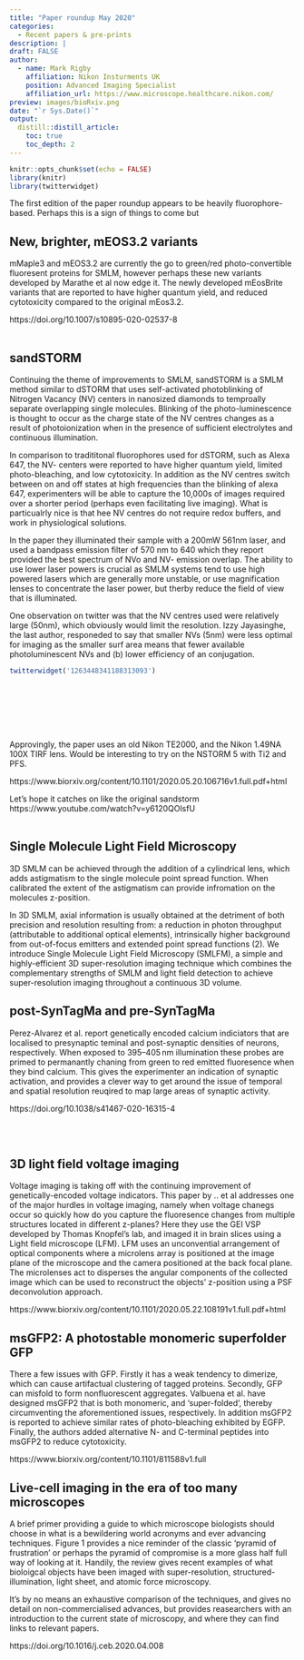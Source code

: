 ```yaml
---
title: "Paper roundup May 2020"
categories:
  - Recent papers & pre-prints
description: |
draft: FALSE
author:
  - name: Mark Rigby
    affiliation: Nikon Insturments UK
    position: Advanced Imaging Specialist
    affiliation_url: https://www.microscope.healthcare.nikon.com/
preview: images/bioRxiv.png
date: "`r Sys.Date()`"
output:
  distill::distill_article:
    toc: true
    toc_depth: 2
---
```


```r
knitr::opts_chunk$set(echo = FALSE)
library(knitr)
library(twitterwidget)
```

The first edition of the paper roundup appears to be heavily fluorophore-based. Perhaps this is a sign of things to come but 

## New, brighter, mEOS3.2 variants

mMaple3 and mEOS3.2 are currently the go to green/red photo-convertible fluoresent proteins for SMLM, however perhaps these new variants developed by Marathe et al now edge it. The newly developed mEosBrite variants that are reported to have higher quantum yield, and reduced cytotoxicity compared to the original mEos3.2.  

https://doi.org/10.1007/s10895-020-02537-8
<br>
<br>

## sandSTORM

Continuing the theme of improvements to SMLM, sandSTORM is a SMLM method similar to dSTORM that uses self-activated photoblinking of Nitrogen Vacancy (NV) centers in nanosized diamonds to temproally separate overlapping single molecules. Blinking of the photo-luminescence is thought to occur as the charge state of the NV centres changes as a result of photoionization when in the presence of sufficient electrolytes and continuous illumination.

In comparison to tradititonal fluorophores used for dSTORM, such as Alexa 647, the NV- centers were reported to have higher quantum yield, limited photo-bleaching, and low cytotoxicity. In addition as the NV centres switch between on and off states at high frequencies than the blinking of alexa 647, experimenters will be able to capture the 10,000s of images required over a shorter period (perhaps even facilitating live imaging). What is particualrly nice is that hee NV centres do not require redox buffers, and work in physiological solutions.

In the paper they illuminated their sample with a 200mW 561nm laser, and used a bandpass emission filter of 570 nm to 640 which they report provided the best spectrum of NVo and NV- emission overlap. The ability to use lower laser powers is crucial as SMLM systems tend to use high powered lasers which are generally more unstable, or use magnification lenses to concentrate the laser power, but therby reduce the field of view that is illuminated. 

One observation on twitter was that the NV centres used were relatively large (50nm), which obviously would limit the resolution. Izzy Jayasinghe, the last author, responeded to say that smaller NVs (5nm) were less optimal for imaging as the smaller surf area means that fewer available photoluminescent NVs and (b) lower efficiency of an conjugation. 


```r

twitterwidget('1263448341188313093')

```

<br>
<br>
<br>
<br>
<br>

Approvingly, the paper uses an old Nikon TE2000, and the Nikon 1.49NA 100X TIRF lens. Would be interesting to try on the NSTORM 5 with Ti2 and PFS.

https://www.biorxiv.org/content/10.1101/2020.05.20.106716v1.full.pdf+html

Let's hope it catches on like the original sandstorm https://www.youtube.com/watch?v=y6120QOlsfU
<br>
<br>


## Single Molecule Light Field Microscopy

3D SMLM can be achieved through the addition of a cylindrical lens, which adds astigmatism to the single molecule point spread function. When calibrated the extent of the astigmatism can provide infromation on the molecules z-position. 

In 3D SMLM, axial information is usually obtained at the detriment of both precision and resolution resulting from: a reduction in photon throughput (attributable to additional optical elements), intrinsically higher background from out-of-focus emitters and extended point spread functions (2). We introduce Single Molecule Light Field Microscopy (SMLFM), a simple and highly-efficient 3D super-resolution imaging technique which combines the complementary strengths of SMLM and light field detection to achieve super-resolution imaging throughout a continuous 3D volume.




## post-SynTagMa and pre-SynTagMa 


Perez-Alvarez et al. report genetically encoded calcium indiciators that are localised to presynaptic teminal and post-synaptic densities of neurons, respectively. When exposed to 395–405 nm illumination these probes are primed to permanantly chaning from green to red emitted fluoresence when they bind calcium. This gives the experimenter an indication of synaptic activation, and provides a clever way to get around the issue of temporal and spatial resolution reuqired to map large areas of synaptic activity. 


https://doi.org/10.1038/s41467-020-16315-4

<br>
<br>

## 3D light field voltage imaging

Voltage imaging is taking off with the continuing improvement of genetically-encoded voltage indicators. This paper by .. et al addresses one of the major hurdles in voltage imaging, namely when voltage chanegs occur so quickly how do you capture the fluoresence changes from multiple structures located in different z-planes? Here they use the GEI VSP developed by Thomas Knopfel's lab, and imaged it in brain slices using a Light field microscope (LFM). LFM uses an unconvential arrangement of optical components where a microlens array is positioned at the image plane of the microscope and the camera positioned at the back focal plane. The microlenses act to disperses the angular components of the collected image which can be used to reconstruct the objects’ z-position using a PSF deconvolution approach.  

https://www.biorxiv.org/content/10.1101/2020.05.22.108191v1.full.pdf+html


## msGFP2: A photostable monomeric superfolder GFP

There a few issues with GFP. Firstly it has a weak tendency to dimerize, which can cause artifactual clustering of tagged proteins. Secondly, GFP can misfold to form nonfluorescent aggregates. Valbuena et al. have designed msGFP2 that is both monomeric, and 'super-folded', thereby circumventing the aforementioned issues, respectively. In addition msGFP2 is reported to achieve similar rates of photo-bleaching exhibited by EGFP. Finally, the authors added alternative N- and C-terminal peptides into msGFP2 to reduce cytotoxicity.  

https://www.biorxiv.org/content/10.1101/811588v1.full  


## Live-cell imaging in the era of too many microscopes

A brief primer providing a guide to which microscope biologists should choose in what is a bewildering world acronyms and ever advancing techniques. Figure 1 provides a nice reminder of the classic 'pyramid of frustration' or perhaps the pyramid of compromise is a more glass half full way of looking at it. Handily, the review gives recent examples of what bioloigcal objects have been imaged with super-resolution, structured-illumination, light sheet, and atomic force microscopy.  

It's by no means an exhaustive comparison of the techniques, and gives no detail on non-commercialised advances,  but provides reasearchers with an introduction to the current state of microscopy, and where they can find links to relevant papers.  


https://doi.org/10.1016/j.ceb.2020.04.008



